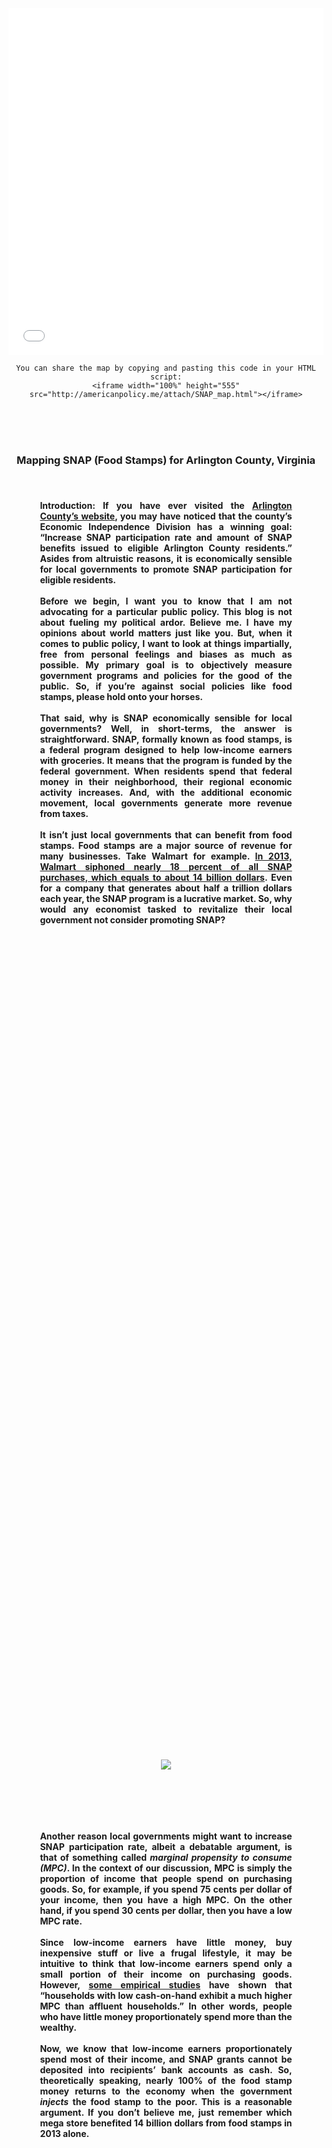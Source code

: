 <head>
<style>
.hr { 
    display: block;
    margin-top: 0.5em;
    margin-bottom: 0.5em;
    margin-left: auto;
    margin-right: auto;
    border-style: inset;
    border-width: 1px;
    width: 60%;
}
.abstract {
    -webkit-column-count: 1; /* Chrome, Safari, Opera */
    -moz-column-count: 1; /* Firefox */
    column-count: 1;
    -moz-column-width: 80%; /* Firefox */
    width: 80%;
    min-width: 300px;
    max-width: 500px;
    height: 50%
}
.newspaper1 {
    -webkit-column-count: 1; /* Chrome, Safari, Opera */
    -moz-column-count: 1; /* Firefox */
    column-count: 1;
    -moz-column-width: 80%; /* Firefox */
    width: 80%;
    min-width: 300px;
    max-width: 600px;
    height: 50%
}
.newspaper2 {
    -webkit-column-count: 2; /* Chrome, Safari, Opera */
    -moz-column-count: 2; /* Firefox */
    column-count: 2;
    -moz-column-width: 80%; /* Firefox */
    width: 80%;
    min-width: 300px;
    max-width: 600px;
    height: 50%
}
.code1 { 
    display: block;
    margin-left: auto;
    margin-right: auto;
    width: 80%;
    max-width: 600px;
}
.code2 {
    -webkit-column-count: 1; /* Chrome, Safari, Opera */
    -moz-column-count: 1; /* Firefox */
    column-count: 1;
    -moz-column-width: 80%; /* Firefox */
    width: 80%;
    min-width: 300px;
    max-width: 600px;
    height: 50%
}
<link rel="stylesheet" href="css/animate.css">
<script src="js/wow.min.js"> </script>
<script> new WOW().init(); </script>
</style>
</head>



<iframe width="100%" height="555" src="attach/SNAP_map.html" frameBorder="0" scrolling="no"></iframe>
<center>
```
You can share the map by copying and pasting this code in your HTML script:
<iframe width="100%" height="555" src="http://americanpolicy.me/attach/SNAP_map.html"></iframe>
```
<br><br><br>

<h3> Mapping SNAP (Food Stamps) for Arlington County, Virginia<br><br>

<h4><div class="newspaper1">
<p style="text-align: justify;">
**Introduction**: If you have ever visited the [Arlington County's website](https://departments.arlingtonva.us/dhs/dhs-performance-measurement-program/), you may have noticed that the county's Economic Independence Division has a winning goal: "Increase SNAP participation rate and amount of SNAP benefits issued to eligible Arlington County residents." Asides from altruistic reasons, it is economically sensible for local governments to promote SNAP participation for eligible residents.   <br><br>  Before we begin, I want you to know that I am not advocating for a particular public policy. This blog is not about fueling my political ardor. Believe me. I have my opinions about world matters just like you. But, when it comes to public policy, I want to look at things impartially, free from personal feelings and biases as much as possible. My primary goal is to objectively measure government programs and policies for the good of the public. So, if you're against social policies like food stamps, please hold onto your horses.    <br><br>    That said, why is SNAP economically sensible for local governments? Well, in short-terms, the answer is straightforward. SNAP, formally known as food stamps, is a federal program designed to help low-income earners with groceries. It means that the program is funded by the federal government. When residents spend that federal money in their neighborhood, their regional economic activity increases. And, with the additional economic movement, local governments generate more revenue from taxes.  <br><br>    It isn't just local governments that can benefit from food stamps. Food stamps are a major source of revenue for many businesses. Take Walmart for example. [In 2013, Walmart siphoned nearly 18 percent of all SNAP purchases, which equals to about 14 billion dollars](https://www.wsj.com/articles/grocers-brace-for-reduction-in-food-stamps-1383168686?tesla=y). Even for a company that generates about half a trillion dollars each year, the SNAP program is a lucrative market. So, why would any economist tasked to revitalize their local government not consider promoting SNAP?</p></div>  <br><br><br>

<div style="abstract">
<div class="wow fadeIn animated">
![](attach/walmart1.png)</div></div><br><br><br>

<h4><div class="newspaper1">
<p style="text-align: justify;">
Another reason local governments might want to increase SNAP participation rate, albeit a debatable argument, is that of something called *marginal propensity to consume (MPC)*. In the context of our discussion, MPC is simply the proportion of income that people spend on purchasing goods. So, for example, if you spend 75 cents per dollar of your income, then you have a high MPC. On the other hand, if you spend 30 cents per dollar, then you have a low MPC rate.   <br><br>    Since low-income earners have little money, buy inexpensive stuff or live a frugal lifestyle, it may be intuitive to think that low-income earners spend only a small portion of their income on purchasing goods. However, [some empirical studies](http://web.stanford.edu/~pista/MPC.pdf) have shown that "households with low cash-on-hand exhibit a much higher MPC than affluent households." In other words, people who have little money proportionately spend more than the wealthy.   <br><br>    Now, we know that low-income earners proportionately spend most of their income, and SNAP grants cannot be deposited into recipients' bank accounts as cash. So, theoretically speaking, nearly 100% of the food stamp money returns to the economy when the government *injects* the food stamp to the poor. This is a reasonable argument. If you don't believe me, just remember which mega store benefited 14 billion dollars from food stamps in 2013 alone.</p></div><br><br><br>

<div style="abstract">
<div class="wow fadeIn animated">
![](attach/jappelli_pistaferri.png)<br>
<h5>Source credit: Jappelli and Pistaferri, 2014</div></div><br><br><br>

<h4><div class="newspaper1">
<p style="text-align: justify;">
Of course, many taxpayers voice against food stamps because it’s not *free money* per se. The issue often arises from the fact that taxpayers fund programs like SNAP and concerns about welfare fraud exacerbate the stigma associated with food stamps. Take a look at the chart below. It's a list of words Arlington residents use to describe "Food Stamps" on Twitter.</p></div><br><br><br>

</center>
<h4><div class="code1">
<p style="text-align: left;">
```r
# I'm using a program called R to collect, organize, and plot the chart below. Here is the script for the plot, but you still have to perform data mining on Twitter.

plot <- ggplot(data=tweet, aes(x=reorder(term, freq), y=freq)) +
  theme(axis.text.x = element_text(angle = 90, hjust = 1)) + 
  ggtitle("Words Arlington Residents use to describe Food Stamps") +
  labs(x="Word", y="Frequency") + geom_bar(stat="identity") + 
  scale_y_continuous(expand=c(0, 0)) + coord_flip() +
  theme(plot.title = element_text(family = "Times", size=14, hjust=0.3))

```
</p></div><center>
<div style="code1">
<div class="wow fadeIn animated">
![](attach/arlington_food_stamp_tweet.png)<br>
<h5><p style="text-align: center;">
Data Source: Twitter, 2017</p></div></div><br><br><br>

<center>
<h4><div class="newspaper1">
<p style="text-align: justify;">
As you can see, the public's sentiment of food stamps is saturated with words like illegal, fraud, fears, criminal, scam, millions, etc. Indeed, SNAP is an expensive program that costs the United States government billions of dollars every year. Just in 2015, we spent [$75 billion on SNAP](http://www.cbpp.org/research/policy-basics-introduction-to-the-supplemental-nutrition-assistance-program-snap). However, according to the Center on Budget and Policy Priorities, an "overwhelming majority of non-disabled, working-age households that start receiving SNAP do not stop working." In fact, a whopping 96% of households that held jobs before receiving SNAP benefits continued working after receiving SNAP the following year, which is a comparable figure to the [national labor turnover rate](https://www.bls.gov/news.release/pdf/jolts.pdf) that spans 1.2% to 7%    <br><br>  Please note: I conducted the Tweeter public survey post-2016. But, our timespan of interest is 2014-2016. This means that any changes in the political atmosphere (i.e. The presidential election) can present a confounding condition.</p></div><br><br><br>

<h4><div class="newspaper1">
<p style="text-align: justify;">
**Analysis**: A recent job interview I had with the Arlington County’s Department of Human Services inspired me to write this blog. The position’s role entailed analyzing public data in the Quality and Administration Division (Yup, would it not be an ideal job for me?). So, I studied their program management tool by analyzing the [SNAP performance plan report](https://arlingtonva.s3.dualstack.us-east-1.amazonaws.com/wp-content/uploads/sites/6/2017/01/EID-SNAP-FY-2016-PMP.pdf).</p></div><br><br><br>  

</center>
<h4><div class="code1">
<p style="text-align: left;">
```r
library(knitr)
snap.name <- c('Applications', 'Individual.Recipients', 'Household.Recipients')
SFY.2014 <- c(2918, 8371, 5037)
SFY.2015 <- c(2783, 7982, 4697)
SFY.2016 <- c(2642, 7530, 4455)
snap.cs.table <- data.frame(snap.name, SFY.2014, SFY.2015, SFY.2016)
snap.cs.table.t <- setNames(data.frame(t(snap.cs.table[,-1])), snap.cs.table[,1])
kable(snap.cs.table)
```
</p></div><center>
<h4><div class="code2">
<p style="text-align: left;">
\ | 2014    | 2015    | 2016
------- | ------- | ------- | ------- 
Applications          | 2,918   | 2,783   | 2,642
Individual Recipients | 8,371   | 7,982   | 7,530
Household Recipients  | 5,037   | 4,697   | 4,455
</p></div><br><br><br>


<h4><div class="newspaper1">
<p style="text-align: justify;">
Several parts struck out to me in the report. First, the number of applications and beneficiaries have been declining over the past three years. Since a person must submit SNAP application before becoming a recipient, I wanted to see if there was any relationship between the declining number of applications and individuals receiving SNAP benefits.</p></div><br><br><br>

</center>
<h4><div class="code1">
<p style="text-align: left;">
```r
cor.test(snap.cs.table.t$'Applications', snap.cs.table.t$'Individual.Recipients')
plot(snap.cs.table.t$'Applications', snap.cs.table.t$'Individual.Recipients', xlim=c(2960, 2600), ylim=c(7500, 8400),
     pch = 20, cex = 1, col = "black",
     main = "Relationship between Applicants and Individuals",
     ylab = "Number of Individual Recipients",
     xlab = "Number of SNAP Applicants",
     abline(lm(snap.cs.table.t$'Individual.Recipients' ~ snap.cs.table.t$'Applications'), col="red"))
```
<h5><p style="text-align: right;">
Data Source: Arlington County, 2017  &nbsp;&nbsp;&nbsp;&nbsp;&nbsp;&nbsp;&nbsp;&nbsp;&nbsp; </p></div><br><br><br>

<center>
<h4><div class="newspaper1">
<p style="text-align: justify;">
This is a perfect correlationship. It is always exciting to see textbook examples happening in the real world. Of course, a correlationship does not imply causation. A drop in the number of applications may not lead to a decrease in the number of SNAP recipients. It is reasonable to estimate an increase in the number of SNAP recipients even when there is a decline in the number of applications. Nonetheless, a perfect correlationship is a fascinating phenomenon. I am going to keep this finding in mind.    <br><br>    Next, I will examine how Arlington County performs in relation to the State of Virginia and the nation as a whole. We have to always create a *baseline* in which a measurement is compared to because, without a baseline, we cannot know whether a measured score is high or low. </p></div><br><br><br>

</center>
<h4><div class="code1">
<p style="text-align: left;">
```r
compare <- read.csv("~data/SNAP_progression_comparison.csv")

comp <- highchart()%>% hc_xAxis(categories = compare$Year) %>% hc_add_series(name = "Arlington", data = compare$Arlington, color = "dodgerblue") %>% hc_add_series(name = "Virginia", data = compare$Virginia, color = "yellowgreen") %>% hc_add_series(name = "Nation", data = compare$Nation, color = "grey") 

comp <- comp %>% hc_chart(type = "column", options3d = list(enabled = TRUE, beta = 10, alpha = 15)) %>% hc_title(text = "SNAP Participation Rate (Percent)") %>% hc_exporting(enabled = TRUE)

comp
```
</p></div><center>
<iframe width="100%" height="550" src="attach/SNAP_progression_comparison.html" frameBorder="0"></iframe>
<center>
```
You can share the chart by copying and pasting this code in your HTML script:
<iframe width="100%" height="550" src="http://americanpolicy.me/attach/SNAP_progression_comparison.html"></iframe>
```
<h5><p style="text-align: center;">
Data Source: Census, 2017  &nbsp;&nbsp;&nbsp;&nbsp;&nbsp;&nbsp;&nbsp;&nbsp;&nbsp; </p><br><br><br>

<h4><div class="newspaper1">
<p style="text-align: justify;">
Cool, now we know that Arlington County's SNAP participation rate is significantly lower than the state or national average. We can also see that SNAP rates had increased across the board since the year 2007.    <br><br>    Why is 2007 noteworthy? In December 2007, United States suffered [the worst economic downturn since the Great Depression](http://www.cbpp.org/research/economy/chart-book-the-legacy-of-the-great-recession). The financial stress caused by [the recession forced millions of people to abandon their homes and businesses](http://www.nbcnews.com/id/36231884/ns/business- eye_on_the_economy/t/study-million-households-lost-recession/#.WO0oGlLlSAw), displacing countless families across the nation out into the streets. It was a heartfelt shock that touched many, and some of us still see the world through the broken window that was shattered during the housing market collapse. So yeah, I think the Great Recession had a lot to do with the increase in the food stamp participation.    <br><br>    In addition, we found a discrepancy in the Arlington County's Performance Plan report and the Census data. Take a look at the Arlington's data illustrating the SNAP trend of 2014-16 years, then compare that with the trend observed in the above chart. You will notice that according to Arlington County, the *number* of SNAP recipients have declined over the years. However, in the Census data, the *rate* of SNAP participation had increased. Unfortunately, 2016 census data is not available at this time (May, 2017). </p></div><br><br><br>

<h3> Arlington vs. Census <br>
<h4><div class="code2">
<p style="text-align: left;">
\ | 2014    | 2015    | 2016
------- | ------- | ------- | ------- 
Recipients by Number (Arlington method) | 5,037   | 4,697   | 4,455
Recipients by Percent (Census method) | 3.6%   | 4.3%   | N.A.
</p></div><br><br><br>

<h4><div class="newspaper1">
<p style="text-align: justify;">
As you can see, when we juxtapose the two reports together in the form of *number vs. percent*, we learn that the declining trend observed in the number of recipients is not quite true. In actuality, the opposite is correct — the rate of SNAP participation increased.   <br><br>    It may seem like I am being nit-picking something trivial for no speical reason, but this observation is worth pointing it out. If you take a look at the [Arlington County's SNAP Performance Report](https://arlingtonva.s3.dualstack.us-east-1.amazonaws.com/wp-content/uploads/sites/6/2017/01/EID-SNAP-FY-2016-PMP.pdf), the program purpose says "Increase SNAP participation **rate** and amount of SNAP benefits issued to eligible Arlington County residents." Well, I can see how the *amount* of SNAP benefits have decreased in the form of dollar quantity, but the SNAP benefit rate did not decrease.   <br><br>  However, it is too early to make any conclusion just yet. SO, enough with my hysteria. I am now interested in knowing why the SNAP participation rate in Arlington County is significantly lower than the rest of the country. Let's take a look at the economic changes of Arlington County. </p></div><br><br><br>

<iframe width="100%" height="450" src="attach/Poverty_map_timeline.html" frameBorder="0"></iframe>
<center>
```
You can share the map by copying and pasting this code in your HTML script:
<iframe width="100%" height="450" src="http://americanpolicy.me/attach/Poverty_map_timeline.html"></iframe>
```
<h5><p style="text-align: center;">
Data Source: Census, 2017  &nbsp;&nbsp;&nbsp;&nbsp;&nbsp;&nbsp;&nbsp;&nbsp;&nbsp; </p><br><br><br>

<h4><div class="newspaper1">
<p style="text-align: justify;">
Had there been an option, I would have created an animated map showing changes of economic condition in the Arlington County. Unlucky for nerds like me, the Census data only goes so far back to 2009, and even 2009 was not a complete set. I could have performed something like multiple imputation to substitue the missing values, but that's not necessary because it is pretty obvious looking at the 2010-2015 changes that poverty population has increased over the span of five years.    <br><br>    Although choropleth graphs (maps) transform abstract thoughts into a concrete geospatial inference, it is not enough to grasp a firm understanding of overall trends. Therefore, I will take a look at line plots.</p></div><br><br><br>

</center>
<h4><div class="code1">
<p style="text-align: left;">
```r
line.plot.arlington <- highchart() %>% hc_title(text = "Interactive Tool: SNAP and Poverty") %>% hc_subtitle(text = "Click on the legend icons to customize the comparison selection") %>% hc_xAxis(categories = compare$Year) %>% hc_add_series(name = "SNAP Arlington", data = compare$Arlington, color = "dodgerblue", type = "column") %>% hc_add_series(name = "SNAP Virginia", data = compare$Virginia, color = "yellowgreen", type = "column") %>% hc_add_series(name = "SNAP U.S.", data = compare$Nation, color = "grey", type = "column") %>% hc_add_series(name = "Poverty Arlington", data = compare$p.arlington, color = "dodgerblue") %>% hc_add_series(name = "Poverty Virginia", data = compare$p.virginia, color = "yellowgreen") %>% hc_add_series(name = "Poverty U.S.", data = compare$p.nation, color = "grey") %>% hc_xAxis(title = list(text = "Year"), opposite = FALSE, plotLines = list(list(label = list(text = "The Great Recession"), color = "#FF0000", width = 3, value = 2.5))) %>% hc_yAxis(title = list(text = "Participation Rate (Percent)")) %>% hc_exporting(enabled = TRUE)
line.plot.arlington
```
</p></div><center>
<iframe width="100%" height="550" src="attach/snap_vs_poverty.html" frameBorder="0"></iframe>
<center>
```
You can share the chart by copying and pasting this code in your HTML script:
<iframe width="100%" height="550" src="http://americanpolicy.me/attach/snap_vs_poverty.html"></iframe>
```
<h5><p style="text-align: center;">
Data Source: Census, 2017  &nbsp;&nbsp;&nbsp;&nbsp;&nbsp;&nbsp;&nbsp;&nbsp;&nbsp; </p><br><br><br>

